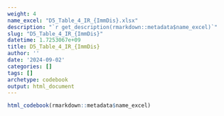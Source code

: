 ```yaml
---
weight: 4
name_excel: "D5_Table_4_IR_{ImmDis}.xlsx"
description: "`r get_description(rmarkdown::metadata$name_excel)`"
slug: "D5_Table_4_IR_{ImmDis}"
datetime: 1.7253067e+09
title: D5_Table_4_IR_{ImmDis}
author: ''
date: '2024-09-02'
categories: []
tags: []
archetype: codebook
output: html_document
---
```


```r
html_codebook(rmarkdown::metadata$name_excel)
```
